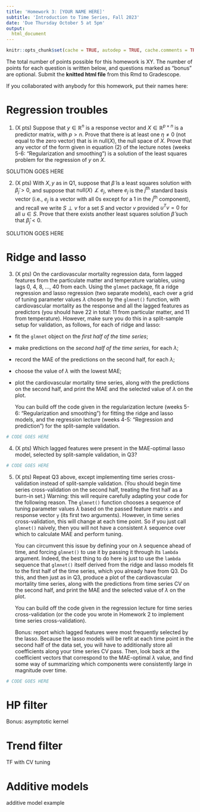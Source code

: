 ```yaml
---
title: 'Homework 3: [YOUR NAME HERE]'
subtitle: 'Introduction to Time Series, Fall 2023'
date: 'Due Thursday October 5 at 5pm'
output:
  html_document
---
```


```r
knitr::opts_chunk$set(cache = TRUE, autodep = TRUE, cache.comments = TRUE)
```

The total number of points possible for this homework is XY. The number of 
points for each question is written below, and questions marked as "bonus" are 
optional. Submit the **knitted html file** from this Rmd to Gradescope. 

If you collaborated with anybody for this homework, put their names here:

# Regression troubles

1. (X pts)
Suppose that $y \in \mathbb{R}^n$ is a response vector and $X \in \mathbb{R}^{p 
\times n}$ is a predictor matrix, with $p > n$. Prove that there is at least 
one $\eta \not= 0$ (not equal to the zero vector) that is in $\mathrm{null}(X)$,
the null space of $X$. Prove that any vector of the form given in equation (2)
of the lecture notes (weeks 5-6: "Regularization and smoothing") is a solution
of the least squares problem for the regression of $y$ on $X$.

SOLUTION GOES HERE

2. (X pts)
With $X, y$ as in Q1, suppose that $\tilde\beta$ is a least squares solution 
with $\tilde\beta_j > 0$, and suppose that $\mathrm{null}(X) \not\perp e_j$, 
where $e_j$ is the $j^{\text{th}}$ standard basis vector (i.e., $e_j$ is a 
vector with all 0s except for a 1 in the $j^{\text{th}}$ component), and recall 
we write $S \perp v$ for a set $S$ and vector $v$ provided $u^T v = 0$ for all
$u \in S$. Prove that there exists another least squares solution $\hat\beta$ 
such that $\hat\beta_j < 0$.

SOLUTION GOES HERE

# Ridge and lasso

3. (X pts)
On the cardiovascular mortality regression data, form lagged features from the
particulate matter and temperature variables, using lags 0, 4, 8, ..., 40 from
each. Using the `glmnet` package, fit a ridge regression and lasso regression
(two separate models), each over a grid of tuning parameter values $\lambda$ 
chosen by the `glmnet()` function, with cardiovascular mortality as the response
and all the lagged features as predictors (you should have 22 in total: 11 from
particular matter, and 11 from temperature). However, make sure you do this in a 
split-sample setup for validation, as follows, for each of ridge and lasso:

- fit the `glmnet` object on the *first half of the time series*; 
- make predictions on the *second half of the time series*, for each $\lambda$;
- record the MAE of the predictions on the second half, for each $\lambda$;
- choose the value of $\lambda$ with the lowest MAE;
- plot the cardiovascular mortality time series, along with the predictions on 
  the second half, and print the MAE and the selected value of $\lambda$ on the 
  plot.

    You can build off the code given in the regularization lecture (weeks 5-6: 
"Regularization and smoothing") for fitting the ridge and lasso models, and the 
regression lecture (weeks 4-5: "Regression and prediction") for the split-sample
validation.

```r
# CODE GOES HERE
```

4. (X pts)
Which lagged features were present in the MAE-optimal lasso model, selected by
split-sample validation, in Q3?

```r
# CODE GOES HERE
```

5. (X pts)
Repeat Q3 above, except implementing time series cross-validation instead of 
split-sample validation. (You should begin time series cross-validation on the
second half, treating the first half as a burn-in set.) Warning: this will 
require carefully adapting your code for the following reason. The `glmnet()` 
function chooses a sequence of tuning parameter values $\lambda$ based on the 
passed feature matrix `x` and response vector `y` (its first two arguments). 
However, in time series cross-validation, this will change at each time point. 
So if you just call `glmnet()` naively, then you will not have a consistent 
$\lambda$ sequence over which to calculate MAE and perform tuning.

    You can circumvent this issue by defining your on $\lambda$ sequence ahead
of time, and forcing `glmnet()` to use it by passing it through its `lambda` 
argument. Indeed, the best thing to do here is just to use the `lambda` sequence
that `glmnet()` itself derived from the ridge and lasso models fit to the first
half of the time series, which you already have from Q3. Do this, and then just
as in Q3, produce a plot of the cardiovascular mortality time series, along with
the predictions from time series CV on the second half, and print the MAE and 
the selected value of $\lambda$ on the plot.

    You can build off the code given in the regression lecture for time series
cross-validation (or the code you wrote in Homework 2 to implement time series
cross-validation).

    Bonus: report which lagged features were most frequently selected by the 
lasso. Because the lasso models will be refit at each time point in the second
half of the data set, you will have to additionally store all coefficients along
your time series CV pass. Then, look back at the coefficient vectors that 
correspond to the MAE-optimal $\lambda$ value, and find some way of summarizing
which components were consistently large in magnitude over time.

```r
# CODE GOES HERE
```

# HP filter

Bonus: asymptotic kernel

# Trend filter

TF with CV tuning

# Additive models

additive model example